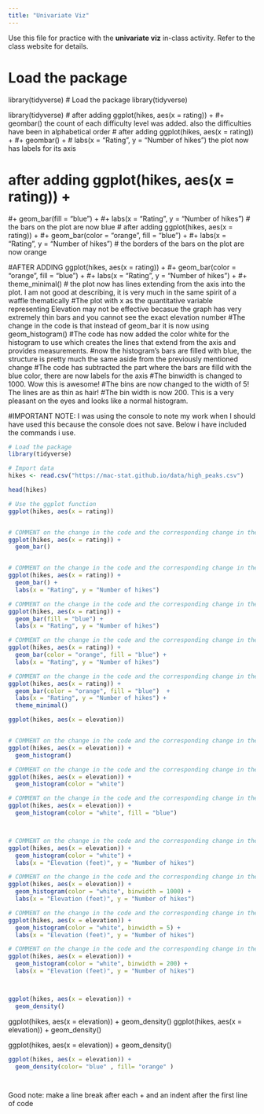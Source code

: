 ```yaml
---
title: "Univariate Viz"
---
```


Use this file for practice with the **univariate viz** in-class activity.  Refer to the class website for details.

# Load the package
library(tidyverse)
# Load the package
library(tidyverse)



library(tidyverse)
# after adding ggplot(hikes, aes(x = rating)) + 
#+       geombar() the count of each difficulty level was added. also the difficulties have been in alphabetical order
# after adding ggplot(hikes, aes(x = rating)) +
#+     geombar() +
#      labs(x = "Rating", y = "Number of hikes") the plot now has labels for its axis

# after adding ggplot(hikes, aes(x = rating)) +
#+     geom_bar(fill = "blue") +
#+     labs(x = "Rating", y = "Number of hikes")
# the bars on the plot are now blue
# after adding ggplot(hikes, aes(x = rating)) +
#+     geom_bar(color = "orange", fill = "blue") +
#+     labs(x = "Rating", y = "Number of hikes")
# the borders of the bars on the plot are now orange

#AFTER ADDING  ggplot(hikes, aes(x = rating)) +
#+     geom_bar(color = "orange", fill = "blue")  +
#+     labs(x = "Rating", y = "Number of hikes") +
#+     theme_minimal()
# the plot now has lines extending from the axis into the plot. I am not good at describing, it is very much in the same spirit of a waffle thematically
#The plot with x as the quantitative variable representing Elevation may not be effective becasue the graph has very extremely thin bars and you cannot see the exact elevation number
#The change in the code is that instead of geom_bar it is now using geom_histogram() 
#The code has now added the color white for the histogram to use which creates the lines that extend from the axis and provides measurements. 
#now the histogram's bars are filled with blue, the structure is pretty much the same aside from the previously mentioned change
#The code has subtracted the part where the bars are filld with the blue color, there are now labels for the axis
#The binwidth is changed to 1000. Wow this is awesome! 
#The bins are now changed to the width of 5! The lines are as thin as hair!
#The bin width is now 200. This is a very pleasant on the eyes and looks like a normal histogram.

#IMPORTANT NOTE: I was using the console to note my work when I should have used this because the console does not save. Below i have included the commands i use.


```r

# Load the package
library(tidyverse)

# Import data
hikes <- read.csv("https://mac-stat.github.io/data/high_peaks.csv")

head(hikes)

# Use the ggplot function
ggplot(hikes, aes(x = rating))


# COMMENT on the change in the code and the corresponding change in the plot
ggplot(hikes, aes(x = rating)) +
  geom_bar()


# COMMENT on the change in the code and the corresponding change in the plot
ggplot(hikes, aes(x = rating)) +
  geom_bar() +
  labs(x = "Rating", y = "Number of hikes")

# COMMENT on the change in the code and the corresponding change in the plot
ggplot(hikes, aes(x = rating)) +
  geom_bar(fill = "blue") +
  labs(x = "Rating", y = "Number of hikes")

# COMMENT on the change in the code and the corresponding change in the plot
ggplot(hikes, aes(x = rating)) +
  geom_bar(color = "orange", fill = "blue") +
  labs(x = "Rating", y = "Number of hikes")

# COMMENT on the change in the code and the corresponding change in the plot
ggplot(hikes, aes(x = rating)) +
  geom_bar(color = "orange", fill = "blue")  +
  labs(x = "Rating", y = "Number of hikes") +
  theme_minimal()

ggplot(hikes, aes(x = elevation))


# COMMENT on the change in the code and the corresponding change in the plot
ggplot(hikes, aes(x = elevation)) +
  geom_histogram()

# COMMENT on the change in the code and the corresponding change in the plot
ggplot(hikes, aes(x = elevation)) +
  geom_histogram(color = "white") 

# COMMENT on the change in the code and the corresponding change in the plot
ggplot(hikes, aes(x = elevation)) +
  geom_histogram(color = "white", fill = "blue") 



# COMMENT on the change in the code and the corresponding change in the plot
ggplot(hikes, aes(x = elevation)) +
  geom_histogram(color = "white") +
  labs(x = "Elevation (feet)", y = "Number of hikes")

# COMMENT on the change in the code and the corresponding change in the plot
ggplot(hikes, aes(x = elevation)) +
  geom_histogram(color = "white", binwidth = 1000) +
  labs(x = "Elevation (feet)", y = "Number of hikes")

# COMMENT on the change in the code and the corresponding change in the plot
ggplot(hikes, aes(x = elevation)) +
  geom_histogram(color = "white", binwidth = 5) +
  labs(x = "Elevation (feet)", y = "Number of hikes")

# COMMENT on the change in the code and the corresponding change in the plot
ggplot(hikes, aes(x = elevation)) +
  geom_histogram(color = "white", binwidth = 200) +
  labs(x = "Elevation (feet)", y = "Number of hikes")




```
```r
ggplot(hikes, aes(x = elevation)) +
  geom_density()
```

ggplot(hikes, aes(x = elevation)) +
  geom_density()
  ggplot(hikes, aes(x = elevation)) +
  geom_density()
  
  ggplot(hikes, aes(x = elevation)) +
  geom_density()
  
  
  
```r

ggplot(hikes, aes(x = elevation)) +
  geom_density(color= "blue" , fill= "orange" )




```


Good note: make a line break after each + and an indent after the first line of code

